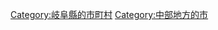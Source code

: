 {{Commonscat|Kani, Gifu}}
{{Catmore}}

{{DEFAULTSORT:Kani-shi}}
[[Category:岐阜縣的市町村|Category:岐阜縣的市町村]]
[[Category:中部地方的市|Category:中部地方的市]]